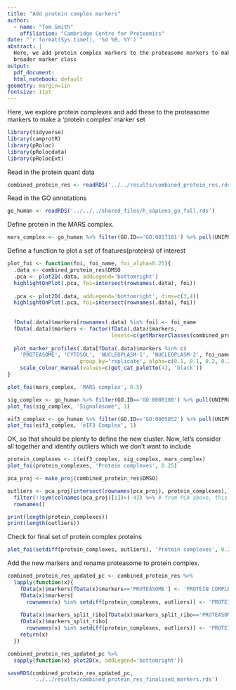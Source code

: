 ```yaml
---
title: "Add protein complex markers"
author:
  - name: "Tom Smith"
    affiliation: "Cambridge Centre for Proteomics"
date: "`r format(Sys.time(), '%d %B, %Y')`"
abstract: | 
  Here, we add protein complex markers to the proteasome markers to make a
  broader marker class
output:
  pdf_document:
  html_notebook: default
geometry: margin=1in
fontsize: 11pt
---
```



Here, we explore protein complexes and add these to the proteasome markers to make a 'protein complex' marker set

```r
library(tidyverse)
library(camprotR)
library(pRoloc)
library(pRolocdata)
library(pRolocExt)
```
Read in the protein quant data
```r
combined_protein_res <- readRDS('../../results/combined_protein_res.rds')

```

Read in the GO annotations
```r
go_human <- readRDS('../../../shared_files/h_sapiens_go_full.rds')
```

Define protein in the MARS complex.
```r
mars_complex <- go_human %>% filter(GO.ID=='GO:0017101') %>% pull(UNIPROTKB)
```

Define a function to plot a set of features(proteins) of interest
```r


plot_foi <- function(foi, foi_name, foi_alpha=0.25){
  .data <- combined_protein_res$DMSO
  .pca <- plot2D(.data, addLegend='bottomright')
  highlightOnPlot(.pca, foi=intersect(rownames(.data), foi))
  
  .pca <- plot2D(.data, addLegend='bottomright', dims=c(3,4))
  highlightOnPlot(.pca, foi=intersect(rownames(.data), foi))
  
  
  fData(.data)$markers[rownames(.data) %in% foi] <- foi_name
  fData(.data)$markers <- factor(fData(.data)$markers,
                                 levels=c(getMarkerClasses(combined_protein_res$DMSO), foi_name))
  
  plot_marker_profiles(.data[fData(.data)$markers %in% c(
    'PROTEASOME', 'CYTOSOL', 'NUCLEOPLASM-1', 'NUCLEOPLASM-2', foi_name)],
                       group_by='replicate', alpha=c(0.1, 0.1, 0.2, 0.2, foi_alpha)) +
    scale_colour_manual(values=c(get_cat_palette(4), 'black'))
}

plot_foi(mars_complex, 'MARS complex', 0.5)
```


```r
sig_complex <- go_human %>% filter(GO.ID=='GO:0008180') %>% pull(UNIPROTKB)
plot_foi(sig_complex, 'Signalosome', 1)

```

```r
eif3_complex <- go_human %>% filter(GO.ID=='GO:0005852') %>% pull(UNIPROTKB)
plot_foi(eif3_complex, 'eIF3 Complex', 1)

```

OK, so that should be plenty to define the new cluster. Now, let's consider all together and identify outliers which we don't want to include
```r
protein_complexes <- c(eif3_complex, sig_complex, mars_complex)
plot_foi(protein_complexes, 'Protein complexes', 0.25)

```
```r
pca_proj <- make_proj(combined_protein_res$DMSO)

outliers <- pca_proj[intersect(rownames(pca_proj), protein_complexes),] %>%
  filter(!!sym(colnames(pca_proj)[1])>(-4)) %>% # from PCA above, this seems like a reasonable cut-off
  rownames()

print(length(protein_complexes))
print(length(outliers))
```
Check for final set of protein complex proteins
```r
plot_foi(setdiff(protein_complexes, outliers), 'Protein complexes', 0.25)

```

Add the new markers and rename proteasome to protein complex.
```r
combined_protein_res_updated_pc <- combined_protein_res %>%
  lapply(function(x){
    fData(x)$markers[fData(x)$markers=='PROTEASOME'] <- 'PROTEIN COMPLEX'
    fData(x)$markers[
      rownames(x) %in% setdiff(protein_complexes, outliers)] <- 'PROTEIN COMPLEX'
    
    fData(x)$markers_split_ribo[fData(x)$markers_split_ribo=='PROTEASOME'] <- 'PROTEIN COMPLEX'
    fData(x)$markers_split_ribo[
      rownames(x) %in% setdiff(protein_complexes, outliers)] <- 'PROTEIN COMPLEX'
    return(x)
  })
```


```r
combined_protein_res_updated_pc %>%
  sapply(function(x) plot2D(x, addLegend='bottomright'))
```


```r
saveRDS(combined_protein_res_updated_pc,
        '../../results/combined_protein_res_finalised_markers.rds')
```

